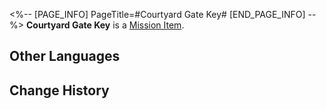 <%-- [PAGE_INFO]
PageTitle=#Courtyard Gate Key#
[END_PAGE_INFO] --%>
{{Item Infobox
|id          = 140370
|image       = Item Courtyard Gate Key.png{{subst:void|<!--$UPLOAD:<<SpriteOutput/ItemFigures/140009.png>-<Item Courtyard Gate Key.png>-<Item Icons>>-->}}
|type        = Mission Item
|invCategory = Missions
|rarity      = 3
|effect      = 
|description = Looks like a key to unlock a moon gate.
}}
'''Courtyard Gate Key''' is a [[Mission Item]].

==Other Languages==
{{Other Languages
|en   = Courtyard Gate Key
|zhs  = 院门的钥匙
|zht  = 院門的鑰匙
|ja   = 庭園の入り口の鍵
|ko   = 정원 입구 열쇠
|es   = Llave de la puerta del patio
|fr   = Clé de porte de la cour intérieure
|ru   = Ключ от ворот во внутренний двор
|th   = กุญแจประตูสวน
|vi   = Chìa Khóa Cổng Sân
|de   = Schlüssel zum Hoftor
|id   = Kunci Pintu Gerbang
|pt   = Chave do Portão do Pátio
}}

==Change History==
{{Change History|1.5}}